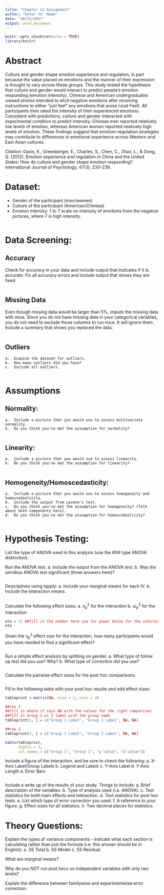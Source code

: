 ```yaml
---
title: "Chapter 12 Assignment"
author: "Enter Yo' Name"
date: "10/15/2017"
output: word_document
---
```


```r
knitr::opts_chunk$set(echo = TRUE)
library(knitr)
```

# Abstract

Culture and gender shape emotion experience and regulation, in part because the value placed on emotions and the manner of their expression is thought to vary across these groups. This study tested the hypothesis that culture and gender would interact to predict people's emotion responding (emotion intensity). Chinese and American undergraduates viewed photos intended to elicit negative emotions after receiving instructions to either "just feel" any emotions that arose (Just Feel). All participants then rated the intensity of their experienced emotions. Consistent with predictions, culture and gender interacted with experimental condition to predict intensity: Chinese men reported relatively low levels of emotion, whereas American women reported relatively high levels of emotion. These findings suggest that emotion-regulation strategies may contribute to differences in emotional experience across Western and East Asian cultures. 

*Citation:* Davis, E., Greenberger, E., Charles, S., Chen, C., Zhao, L., & Dong, Q. (2012). Emotion experience and regulation in China and the United States: How do culture and gender shape emotion responding?. International Journal of Psychology, 47(3), 230-239.

# Dataset:
-	Gender of the participant (men/women)
-	Culture of the participant (American/Chinese)
-	Emotion intensity: 1 to 7 scale on intensity of emotions from the negative pictures, where 7 is high intensity.

```r

```

# Data Screening:

## Accuracy
Check for accuracy in your data and include output that indicates if it is accurate. Fix all accuracy errors and include output that shows they are fixed.

```r

```

## Missing Data
Even though missing data would be larger than 5%, impute the missing data with mice. Since you do not have missing data in your categorical variables, you do not need to exclude those columns to run mice. It will ignore them. Include a summary that shows you replaced the data. 

```r

```

## Outliers
    a.	Examine the dataset for outliers.
    b.	How many outliers did you have?
    c.	Exclude all outliers.
    
```r

```

# Assumptions

## Normality: 
    a.	Include a picture that you would use to assess multivariate normality. 
    b.	Do you think you've met the assumption for normality? 

```r

```

## Linearity:
    a.	Include a picture that you would use to assess linearity.
    b.	Do you think you've met the assumption for linearity?

```r

```

## Homogeneity/Homoscedasticity: 
    a.	Include a picture that you would use to assess homogeneity and homoscedasticity.
    b.	Include the output from Levene's test.
    c.	Do you think you've met the assumption for homogeneity? (Talk about both components here). 
    d.	Do you think you've met the assumption for homoscedasticity?

```r

```

# Hypothesis Testing:

List the type of ANOVA used in this analysis (use the #X# type ANOVA distinction).  

Run the ANOVA test.
    a.	Include the output from the ANOVA test.
    b.	Was the omnibus ANOVA test significant (three answers here)?
    
```r

```

Descriptives using tapply:
    a.	Include your marginal means for each IV.
    b.	Include the interaction means.

```r

```

Calculate the following effect sizes:
    a.	$\eta_{p}^2$ for the interaction
    b.	$\omega_{p}^2$ for the interaction 

```r
eta = 12 ##fill in the number here use for power below for the interaction
eta

```

Given the $\eta_{p}^2$ effect size for the interaction, how many participants would you have needed to find a significant effect? 

```r

```

Run a simple effect analysis by splitting on gender.
    a. What type of follow up test did you use?  Why?
    b. What type of correction did you use? 

```r

```

Calculate the pairwise effect sizes for the post hoc comparisons.

```r

```

Fill in the following table with your post hoc results and add effect sizes:

```r
tableprint = matrix(NA, nrow = 2, ncol = 4)

##row 1
##fill in where it says NA with the values for the right comparison
##fill in Group 1 or 2 label with the group name
tableprint[1, ] = c("Group 1 Label", "Group 2 Label", NA, NA)

##row 2
tableprint[2, ] = c("Group 1 Label", "Group 2 Label", NA, NA)

kable(tableprint, 
      digits = 3,
      col.names = c("Group 1", "Group 2", "p value", "d value"))
```

Include a figure of the interaction, and be sure to check the following:
    a.	X-Axis Label/Group Labels
    b.	Legend and Labels
    c.	Y-Axis Label
    d.	Y-Axis Length 
    e.	Error Bars
    
```r

```

Include a write up of the results of your study.  Things to include:
    a.	Brief description of the variables.
    b.	Type of analysis used (i.e. ANOVA).
    c.	Test statistics for both main effects and interaction.
    d.	Test statistics for post hoc tests.
    e.	List which type of error correction you used.
    f.	A reference to your figure.
    g.	Effect sizes for all statistics.
    h.	Two decimal places for statistics.

# Theory Questions:
Explain the types of variance components - indicate what each section is calculating rather than just the formula (i.e. this answer should be in English):
    a.	SS Total
    b.	SS Model
    c.	SS Residual

What are marginal means?

Why do you NOT run post hocs on independent variables with only two levels?

Explain the difference between familywise and experimentwise error correction.
